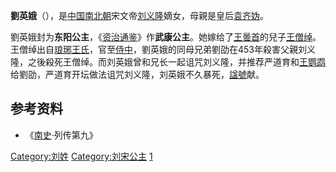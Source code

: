 {{expand|time=2013-05-19T11:38:07+00:00}}
{{東亞女性歷史人物
| 名稱=劉英娥
| 身份=[[刘宋|刘宋]]公主
| 畫像=
| 說明=
| 姓=刘
| 名=英娥
| 封爵=[[公主|公主]]
| 位號=
| 封號=东阳公主
| 出生年=
| 逝世年=
| 諡號=献
| 同母兄弟=[[刘劭_(南北朝)|劉劭]]
| 父親=[[刘义隆|刘义隆]]
| 夫=[[王僧绰|王僧绰]]
| 夫之父=[[王曇首|王曇首]]
| 母親=[[袁齐妫|袁齐妫]]
| 子=[[王儉_(南朝)|王儉]]
|}}
'''劉英娥'''（{{bd|420年代||452年|catIdx=}}），是[[中国|中国]][[南北朝|南北朝]]宋文帝[[刘义隆|刘义隆]]嫡女，母親是皇后[[袁齐妫|袁齐妫]]。

劉英娥封为'''东阳公主'''，《[[资治通鉴|资治通鉴]]》作'''武康公主'''。她嫁给了[[王曇首|王曇首]]的兒子[[王僧绰|王僧绰]]。王僧绰出自[[琅琊王氏|琅琊王氏]]，官至[[侍中|侍中]]，劉英娥的同母兄弟劉劭在453年殺害父親刘义隆，之後殺死王僧绰。而刘英娥曾和兄长一起诅咒刘义隆，并推荐严道育和[[王鹦鹉|王鹦鹉]]给劉劭，严道育开坛做法诅咒刘义隆，刘英娥不久暴死，[[諡號|諡號]]献。

== 参考资料 ==
*《[[南史|南史]]·列传第九》

[[Category:刘姓|Category:刘姓]]
[[Category:刘宋公主|Category:刘宋公主]]
[[Category:宋文帝皇女|1]]